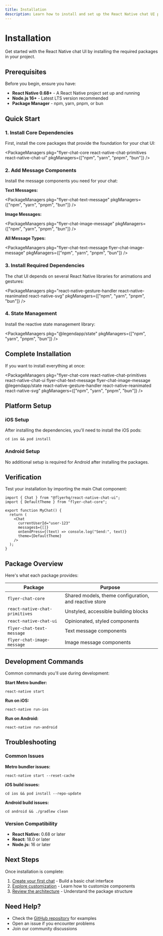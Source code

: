 ```yaml
---
title: Installation
description: Learn how to install and set up the React Native chat UI packages in your project.
---
```



# Installation

Get started with the React Native chat UI by installing the required packages in your project.

## Prerequisites

Before you begin, ensure you have:

- **React Native 0.68+** - A React Native project set up and running
- **Node.js 16+** - Latest LTS version recommended
- **Package Manager** - npm, yarn, pnpm, or bun

## Quick Start

### 1. Install Core Dependencies

First, install the core packages that provide the foundation for your chat UI:

<PackageManagers
  pkg="flyer-chat-core react-native-chat-primitives react-native-chat-ui"
  pkgManagers={["npm", "yarn", "pnpm", "bun"]}
/>

### 2. Add Message Components

Install the message components you need for your chat:

**Text Messages:**

<PackageManagers
  pkg="flyer-chat-text-message"
  pkgManagers={["npm", "yarn", "pnpm", "bun"]}
/>

**Image Messages:**

<PackageManagers
  pkg="flyer-chat-image-message"
  pkgManagers={["npm", "yarn", "pnpm", "bun"]}
/>

**All Message Types:**

<PackageManagers
  pkg="flyer-chat-text-message flyer-chat-image-message"
  pkgManagers={["npm", "yarn", "pnpm", "bun"]}
/>

### 3. Install Required Dependencies

The chat UI depends on several React Native libraries for animations and gestures:

<PackageManagers
  pkg="react-native-gesture-handler react-native-reanimated react-native-svg"
  pkgManagers={["npm", "yarn", "pnpm", "bun"]}
/>

### 4. State Management

Install the reactive state management library:

<PackageManagers
  pkg="@legendapp/state"
  pkgManagers={["npm", "yarn", "pnpm", "bun"]}
/>

## Complete Installation

If you want to install everything at once:

<PackageManagers
  pkg="flyer-chat-core react-native-chat-primitives react-native-chat-ui flyer-chat-text-message flyer-chat-image-message @legendapp/state react-native-gesture-handler react-native-reanimated react-native-svg"
  pkgManagers={["npm", "yarn", "pnpm", "bun"]}
/>

## Platform Setup

### iOS Setup

After installing the dependencies, you'll need to install the iOS pods:

```shell
cd ios && pod install
```

### Android Setup

No additional setup is required for Android after installing the packages.

## Verification

Test your installation by importing the main Chat component:

```tsx
import { Chat } from "@flyerhq/react-native-chat-ui";
import { DefaultTheme } from "flyer-chat-core";

export function MyChat() {
  return (
    <Chat
      currentUserId="user-123"
      messages$={[]}
      onSendPress={(text) => console.log("Send:", text)}
      theme={DefaultTheme}
    />
  );
}
```

## Package Overview

Here's what each package provides:

| Package                        | Purpose                                                |
| ------------------------------ | ------------------------------------------------------ |
| `flyer-chat-core`              | Shared models, theme configuration, and reactive store |
| `react-native-chat-primitives` | Unstyled, accessible building blocks                   |
| `react-native-chat-ui`         | Opinionated, styled components                         |
| `flyer-chat-text-message`      | Text message components                                |
| `flyer-chat-image-message`     | Image message components                               |

## Development Commands

Common commands you'll use during development:

**Start Metro bundler:**

```shell
react-native start
```

**Run on iOS:**

```shell
react-native run-ios
```

**Run on Android:**

```shell
react-native run-android
```

## Troubleshooting

### Common Issues

**Metro bundler issues:**

```shell
react-native start --reset-cache
```

**iOS build issues:**

```shell
cd ios && pod install --repo-update
```

**Android build issues:**

```shell
cd android && ./gradlew clean
```

### Version Compatibility

- **React Native:** 0.68 or later
- **React:** 18.0 or later
- **Node.js:** 16 or later

## Next Steps

Once installation is complete:

1. [Create your first chat](../basic-chat) - Build a basic chat interface
2. [Explore customization](../own-components) - Learn how to customize components
3. [Review the architecture](../general) - Understand the package structure

## Need Help?

- Check the [GitHub repository](https://github.com/flyerhq) for examples
- Open an issue if you encounter problems
- Join our community discussions
